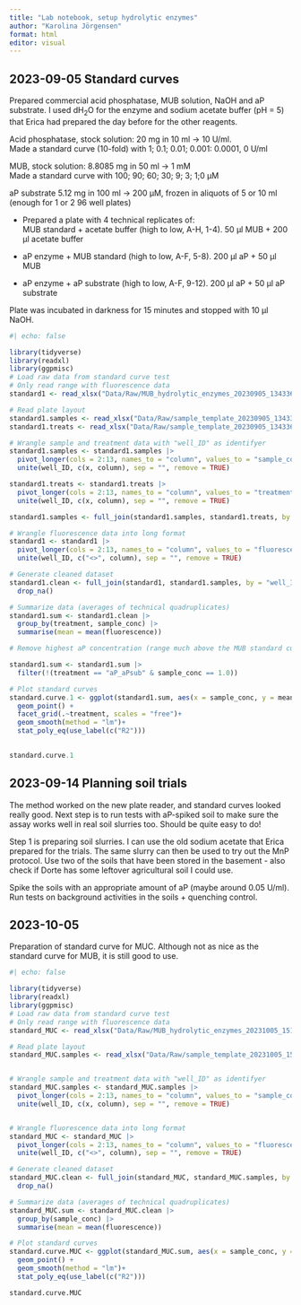 ```yaml
---
title: "Lab notebook, setup hydrolytic enzymes"
author: "Karolina Jörgensen"
format: html
editor: visual
---
```


## 2023-09-05 Standard curves

Prepared commercial acid phosphatase, MUB solution, NaOH and aP substrate. I used dH<sub>2</sub>O for the enzyme and sodium acetate buffer (pH = 5) that Erica had prepared the day before for the other reagents.

Acid phosphatase, stock solution: 20 mg in 10 ml -\> 10 U/ml.\
Made a standard curve (10-fold) with 1; 0.1; 0.01; 0.001: 0.0001, 0 U/ml

MUB, stock solution: 8.8085 mg in 50 ml -\> 1 mM\
Made a standard curve with 100; 90; 60; 30; 9; 3; 1;0 µM

aP substrate 5.12 mg in 100 ml -\> 200 µM, frozen in aliquots of 5 or 10 ml (enough for 1 or 2 96 well plates)

-   Prepared a plate with 4 technical replicates of:\
    MUB standard + acetate buffer (high to low, A-H, 1-4). 50 µl MUB + 200 µl acetate buffer

-   aP enzyme + MUB standard (high to low, A-F, 5-8). 200 µl aP + 50 µl MUB

-   aP enzyme + aP substrate (high to low, A-F, 9-12). 200 µl aP + 50 µl aP substrate

Plate was incubated in darkness for 15 minutes and stopped with 10 µl NaOH.

```r
#| echo: false

library(tidyverse)
library(readxl)
library(ggpmisc)
# Load raw data from standard curve test
# Only read range with fluorescence data
standard1 <- read_xlsx("Data/Raw/MUB_hydrolytic_enzymes_20230905_134336.xlsx", range ="A44:M52")

# Read plate layout
standard1.samples <- read_xlsx("Data/Raw/sample_template_20230905_134336.xlsx", range = "A1:M9")
standard1.treats <- read_xlsx("Data/Raw/sample_template_20230905_134336.xlsx", range = "A12:M20")

# Wrangle sample and treatment data with "well_ID" as identifyer
standard1.samples <- standard1.samples |> 
  pivot_longer(cols = 2:13, names_to = "column", values_to = "sample_conc") |> 
  unite(well_ID, c(x, column), sep = "", remove = TRUE)

standard1.treats <- standard1.treats |> 
  pivot_longer(cols = 2:13, names_to = "column", values_to = "treatment") |> 
  unite(well_ID, c(x, column), sep = "", remove = TRUE)

standard1.samples <- full_join(standard1.samples, standard1.treats, by = "well_ID")

# Wrangle fluorescence data into long format
standard1 <- standard1 |> 
  pivot_longer(cols = 2:13, names_to = "column", values_to = "fluorescence") |> 
  unite(well_ID, c("<>", column), sep = "", remove = TRUE)

# Generate cleaned dataset  
standard1.clean <- full_join(standard1, standard1.samples, by = "well_ID") |> 
  drop_na() 

# Summarize data (averages of technical quadruplicates)
standard1.sum <- standard1.clean |> 
  group_by(treatment, sample_conc) |> 
  summarise(mean = mean(fluorescence))

# Remove highest aP concentration (range much above the MUB standard curve)

standard1.sum <- standard1.sum |> 
  filter(!(treatment == "aP_aPsub" & sample_conc == 1.0))

# Plot standard curves
standard.curve.1 <- ggplot(standard1.sum, aes(x = sample_conc, y = mean))+
  geom_point() +
  facet_grid(.~treatment, scales = "free")+
  geom_smooth(method = "lm")+
  stat_poly_eq(use_label(c("R2")))
  
```

```r
standard.curve.1
```

## 2023-09-14 Planning soil trials

The method worked on the new plate reader, and standard curves looked really good. Next step is to run tests with aP-spiked soil to make sure the assay works well in real soil slurries too. Should be quite easy to do!

Step 1 is preparing soil slurries. I can use the old sodium acetate that Erica prepared for the trials. The same slurry can then be used to try out the MnP protocol. Use two of the soils that have been stored in the basement - also check if Dorte has some leftover agricultural soil I could use.

Spike the soils with an appropriate amount of aP (maybe around 0.05 U/ml). Run tests on background activities in the soils + quenching control.

## 2023-10-05

Preparation of standard curve for MUC. Although not as nice as the standard curve for MUB, it is still good to use.

```r
#| echo: false

library(tidyverse)
library(readxl)
library(ggpmisc)
# Load raw data from standard curve test
# Only read range with fluorescence data
standard_MUC <- read_xlsx("Data/Raw/MUB_hydrolytic_enzymes_20231005_151032.xlsx", range ="A44:M52")

# Read plate layout
standard_MUC.samples <- read_xlsx("Data/Raw/sample_template_20231005_151032.xlsx", range = "A1:M9")


# Wrangle sample and treatment data with "well_ID" as identifyer
standard_MUC.samples <- standard_MUC.samples |> 
  pivot_longer(cols = 2:13, names_to = "column", values_to = "sample_conc") |> 
  unite(well_ID, c(x, column), sep = "", remove = TRUE)


# Wrangle fluorescence data into long format
standard_MUC <- standard_MUC |> 
  pivot_longer(cols = 2:13, names_to = "column", values_to = "fluorescence") |> 
  unite(well_ID, c("<>", column), sep = "", remove = TRUE)

# Generate cleaned dataset  
standard_MUC.clean <- full_join(standard_MUC, standard_MUC.samples, by = "well_ID") |> 
  drop_na() 

# Summarize data (averages of technical quadruplicates)
standard_MUC.sum <- standard_MUC.clean |> 
  group_by(sample_conc) |> 
  summarise(mean = mean(fluorescence))

# Plot standard curves
standard.curve.MUC <- ggplot(standard_MUC.sum, aes(x = sample_conc, y = mean))+
  geom_point() +
  geom_smooth(method = "lm")+
  stat_poly_eq(use_label(c("R2")))
```

```r
standard.curve.MUC
```
